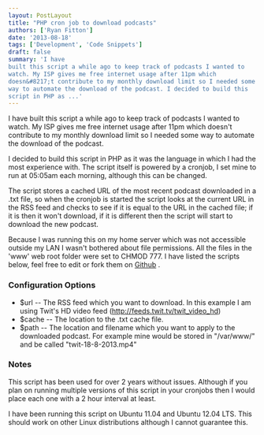 ```yaml
---
layout: PostLayout
title: "PHP cron job to download podcasts"
authors: ['Ryan Fitton']
date: '2013-08-18'
tags: ['Development', 'Code Snippets']
draft: false
summary: 'I have
built this script a while ago to keep track of podcasts I wanted to
watch. My ISP gives me free internet usage after 11pm which
doesn&#8217;t contribute to my monthly download limit so I needed some
way to automate the download of the podcast. I decided to build this
script in PHP as ...'
---
```


I have built this script a while ago to keep track of podcasts I wanted
to watch. My ISP gives me free internet usage after 11pm which doesn't
contribute to my monthly download limit so I needed some way to automate
the download of the podcast.

I decided to build this script in PHP as it was the language in which I
had the most experience with. The script itself is powered by a cronjob,
I set mine to run at 05:05am each morning, although this can be changed.

The script stores a cached URL of the most recent podcast downloaded in
a .txt file, so when the cronjob is started the script looks at the
current URL in the RSS feed and checks to see if it is equal to the URL
in the cached file; if it is then it won't download, if it is different
then the script will start to download the new podcast.

Because I was running this on my home server which was not accessible
outside my LAN I wasn't bothered about file permissions. All the files
in the 'www' web root folder were set to CHMOD 777. I have listed the
scripts below, feel free to edit or fork them on 
[Github](https://gist.github.com/ryanfitton/6260286 "A PHP cronjob to download podcasts via a PHP script")
.

### Configuration Options

-   \$url -- The RSS feed which you want to download. In this example I
    am using Twit's HD video feed (<http://feeds.twit.tv/twit_video_hd>)
-   \$cache -- The location to the .txt cache file.
-   \$path -- The location and filename which you want to apply to the
    downloaded podcast. For example mine would be stored in "/var/www/"
    and be called "twit-18-8-2013.mp4"

### Notes

This script has been used for over 2 years without issues. Although if
you plan on running multiple versions of this script in your cronjobs
then I would place each one with a 2 hour interval at least.

I have been running this script on Ubuntu 11.04 and Ubuntu 12.04 LTS.
This should work on other Linux distributions although I cannot
guarantee this.

